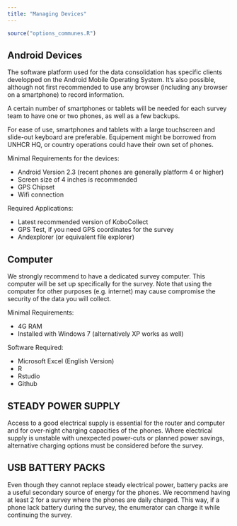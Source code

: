 ```yaml
---
title: "Managing Devices"
---
```


```r
source("options_communes.R")
```



## Android Devices 

The software platform used for the data consolidation has specific clients developped on the Android Mobile Operating System. It's also possible, although not first recommended to use any browser (including any browser on a smartphone) to record information.

A certain number of smartphones or tablets will be needed for each survey team to have one or two phones, as well as a few backups. 

For ease of use, smartphones and tablets with a large touchscreen and slide-out keyboard are preferable. Equipement might be borrowed from UNHCR HQ, or country operations could have their own set of phones.

Minimal Requirements for the devices:

* Android Version 2.3 (recent phones are generally platform 4 or higher)
* Screen size of 4 inches is recommended
* GPS Chipset
* Wifi connection

Required Applications:

* Latest recommended version of KoboCollect
* GPS Test, if you need GPS coordinates for the survey
* Andexplorer (or equivalent file explorer)

## Computer

We strongly recommend to have a dedicated survey computer. 
This computer will be set up specifically for the survey. Note that using the computer for other purposes (e.g. internet) may cause compromise the security of the data you will collect.

Minimal Requirements:

* 4G RAM
* Installed with Windows 7 (alternatively XP works as well)

Software Required:

* Microsoft Excel (English Version)
* R 
* Rstudio
* Github

 

## STEADY POWER SUPPLY

Access to a good electrical supply is essential for the router and computer and for over-night charging capacities of the phones. Where electrical supply is unstable with unexpected power-cuts or planned power savings, alternative charging options must be considered before the survey.

## USB BATTERY PACKS

Even though they cannot replace steady electrical power, battery packs are a useful secondary source of energy for the phones. We recommend having at least 2 for a survey where the phones are daily charged. This way, if a phone lack battery during the survey, the enumerator can charge it while continuing the survey.